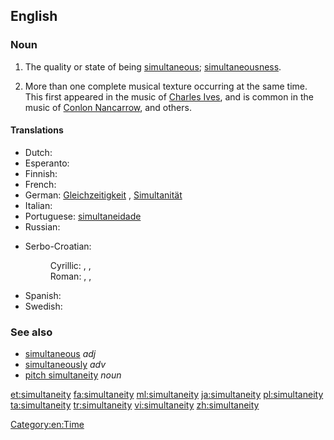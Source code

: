 ==English==

===Noun===
{{en-noun|simultaneities|-}}

# The quality or state of being [[simultaneous]]; [[simultaneousness]].
# {{context|music}} More than one complete musical texture occurring at the same time. This first appeared in the music of [[w:Charles Ives|Charles Ives]], and is common in the music of [[w:Conlon Nancarrow|Conlon Nancarrow]], and others.

====Translations====
{{trans-top|the quality or state of being simultaneous}}
* Dutch: {{t-|nl|gelijktijdigheid|c}}
* Esperanto: {{t-|eo|samtempeco}}
* Finnish: {{t-|fi|samanaikaisuus}}
* French: {{t+|fr|simultanéité|f}}
* German: [[Gleichzeitigkeit]] {{f}}, [[Simultanität]]{{f}}
* Italian: {{t+|it|simultaneità}}
* Portuguese: [[simultaneidade]]
* Russian: {{t+|ru|одновременность|f|tr=odnovr'ém'ennost'}}
{{trans-mid}}
* Serbo-Croatian:
*: Cyrillic: {{t-|sh|симултаност|alt=си̏мулта̄но̄ст|f}}, {{t-|sh|истовременост|alt=исто̀времено̄ст|f}}, {{t-|sh|истодобност|alt=исто̀добно̄ст|f}}
*: Roman: {{t-|sh|simultanost|alt=sȉmultānōst|f}}, {{t-|sh|istovremenost|alt=istòvremenōst|f}}, {{t-|sh|istodobnost|alt=istòdobnōst|f}}
* Spanish: {{t+|es|simultaneidad}}
* Swedish: {{t-|sv|samtidighet|c}}
{{trans-bottom}}

{{trans-top|simultaneity in music}}
{{trans-mid}}
{{trans-bottom}}

===See also===
* [[simultaneous]] ''adj''
* [[simultaneously]] ''adv''
* [[pitch simultaneity]] ''noun''

[[Category:en:Time]]

[[et:simultaneity]]
[[fa:simultaneity]]
[[ml:simultaneity]]
[[ja:simultaneity]]
[[pl:simultaneity]]
[[ta:simultaneity]]
[[tr:simultaneity]]
[[vi:simultaneity]]
[[zh:simultaneity]]